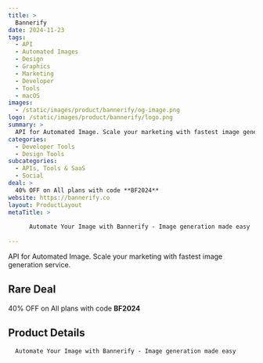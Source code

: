 ```yaml
---
title: >
  Bannerify
date: 2024-11-23
tags:
  - API
  - Automated Images
  - Design
  - Graphics
  - Marketing
  - Developer
  - Tools
  - macOS
images:
  - /static/images/product/bannerify/og-image.png
logo: /static/images/product/bannerify/logo.png
summary: >
  API for Automated Image. Scale your marketing with fastest image generation service.
categories:
  - Developer Tools
  - Design Tools
subcategories:
  - APIs, Tools & SaaS
  - Social
deal: >
  40% OFF on All plans with code **BF2024**
website: https://bannerify.co
layout: ProductLayout
metaTitle: >
  
      Automate Your Image with Bannerify - Image generation made easy
    
---
```

API for Automated Image. Scale your marketing with fastest image generation service.

## Rare Deal

40% OFF on All plans with code **BF2024**

## Product Details

      Automate Your Image with Bannerify - Image generation made easy
    


